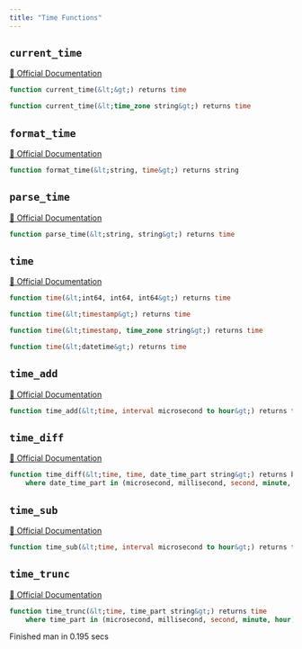 ```yaml
---
title: "Time Functions"
---
```


## `current_time`
[🔗 Official Documentation](https://cloud.google.com/bigquery/docs/reference/standard-sql/time_functions#current_time)

```sql
function current_time(&lt;&gt;) returns time
```


```sql
function current_time(&lt;time_zone string&gt;) returns time
```


## `format_time`
[🔗 Official Documentation](https://cloud.google.com/bigquery/docs/reference/standard-sql/time_functions#format_time)

```sql
function format_time(&lt;string, time&gt;) returns string
```


## `parse_time`
[🔗 Official Documentation](https://cloud.google.com/bigquery/docs/reference/standard-sql/time_functions#parse_time)

```sql
function parse_time(&lt;string, string&gt;) returns time
```


## `time`
[🔗 Official Documentation](https://cloud.google.com/bigquery/docs/reference/standard-sql/time_functions#time)

```sql
function time(&lt;int64, int64, int64&gt;) returns time
```


```sql
function time(&lt;timestamp&gt;) returns time
```


```sql
function time(&lt;timestamp, time_zone string&gt;) returns time
```


```sql
function time(&lt;datetime&gt;) returns time
```


## `time_add`
[🔗 Official Documentation](https://cloud.google.com/bigquery/docs/reference/standard-sql/time_functions#time_add)

```sql
function time_add(&lt;time, interval microsecond to hour&gt;) returns time
```


## `time_diff`
[🔗 Official Documentation](https://cloud.google.com/bigquery/docs/reference/standard-sql/time_functions#time_diff)

```sql
function time_diff(&lt;time, time, date_time_part string&gt;) returns bigint
	where date_time_part in (microsecond, millisecond, second, minute, hour)
```


## `time_sub`
[🔗 Official Documentation](https://cloud.google.com/bigquery/docs/reference/standard-sql/time_functions#time_sub)

```sql
function time_sub(&lt;time, interval microsecond to hour&gt;) returns time
```


## `time_trunc`
[🔗 Official Documentation](https://cloud.google.com/bigquery/docs/reference/standard-sql/time_functions#time_trunc)

```sql
function time_trunc(&lt;time, time_part string&gt;) returns time
	where time_part in (microsecond, millisecond, second, minute, hour)
```


   Finished man in 0.195 secs

